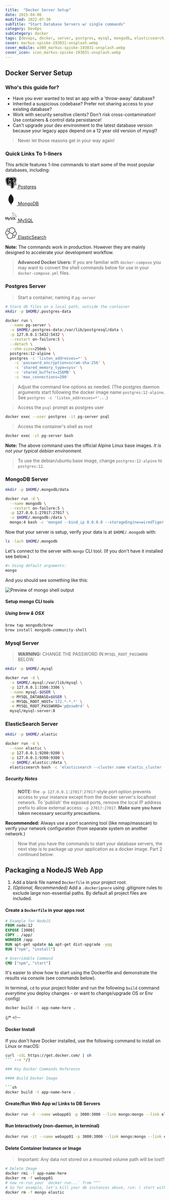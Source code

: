 ```yaml
---
title:  "Docker Server Setup"
date: 2015-04-06
modified: 2022-07-30
subTitle: "Start Database Servers w/ single commands"
category: DevOps
subCategory: docker
tags: [devops, docker, server, postgres, mysql, mongodb, elasticsearch, setup, shell script]
cover: markus-spiske-193031-unsplash.webp
cover_mobile: w300_markus-spiske-193031-unsplash.webp
cover_icon: icon_markus-spiske-193031-unsplash.webp
---
```


## Docker Server Setup

### Who's this guide for?

- Have you ever wanted to test an app with a 'throw-away' database?
- Inherited a suspicious codebase? Prefer not sharing access to your existing database?
- Work with security sensitive clients? Don't risk cross-contamination! Use containers & control data persistance!
- Can't upgrade your dev environment to the latest database version because your legacy apps depend on a 12 year old version of mysql?

> Never let those reasons get in your way again!

### Quick Links To 1-liners

This article features 1-line commands to start some of the most popular databases, including:

<section class="font-lg">

<p><a href="#postgres-server"><svg style={{display: 'inline-block', margin: '0 0.5rem'}} role="img" viewBox="0 0 24 24" width="36" height="36" xmlns="http://www.w3.org/2000/svg"><title>PostgreSQL icon</title><path fill="currentColor" d="M17.128 0a10.134 10.134 0 0 0-2.755.403l-.063.02A10.922 10.922 0 0 0 12.6.258C11.422.238 10.41.524 9.594 1 8.79.721 7.122.24 5.364.336 4.14.403 2.804.775 1.814 1.82.827 2.865.305 4.482.415 6.682c.03.607.203 1.597.49 2.879s.69 2.783 1.193 4.152c.503 1.37 1.054 2.6 1.915 3.436.43.419 1.022.771 1.72.742.49-.02.933-.235 1.315-.552.186.245.385.352.566.451.228.125.45.21.68.266.413.103 1.12.241 1.948.1.282-.047.579-.139.875-.27.011.33.024.653.037.98.041 1.036.067 1.993.378 2.832.05.137.187.843.727 1.466.54.624 1.598 1.013 2.803.755.85-.182 1.931-.51 2.649-1.532.71-1.01 1.03-2.459 1.093-4.809.016-.127.035-.235.055-.336l.169.015h.02c.907.041 1.891-.088 2.713-.47.728-.337 1.279-.678 1.68-1.283.1-.15.21-.331.24-.643s-.149-.8-.446-1.025c-.595-.452-.969-.28-1.37-.197a6.27 6.27 0 0 1-1.202.146c1.156-1.947 1.985-4.015 2.458-5.845.28-1.08.437-2.076.45-2.947.013-.871-.058-1.642-.58-2.309C21.36.6 19.067.024 17.293.004c-.055-.001-.11-.002-.165-.001zm-.047.64c1.678-.016 3.822.455 5.361 2.422.346.442.449 1.088.437 1.884-.013.795-.16 1.747-.429 2.79-.522 2.02-1.508 4.375-2.897 6.488a.756.756 0 0 0 .158.086c.29.12.951.223 2.27-.048.332-.07.575-.117.827.075a.52.52 0 0 1 .183.425.704.704 0 0 1-.13.336c-.255.383-.758.746-1.403 1.045-.571.266-1.39.405-2.116.413-.364.004-.7-.024-.985-.113l-.018-.007c-.11 1.06-.363 3.153-.528 4.108-.132.77-.363 1.382-.804 1.84-.44.458-1.063.734-1.901.914-1.038.223-1.795-.017-2.283-.428-.487-.41-.71-.954-.844-1.287-.092-.23-.14-.528-.186-.926-.046-.398-.08-.885-.103-1.434a51.426 51.426 0 0 1-.03-2.523 3.061 3.061 0 0 1-1.552.76c-.689.117-1.304.002-1.671-.09a2.276 2.276 0 0 1-.52-.201c-.17-.091-.332-.194-.44-.397a.56.56 0 0 1-.057-.381.61.61 0 0 1 .218-.331c.198-.161.46-.251.855-.333.719-.148.97-.249 1.123-.37.13-.104.277-.314.537-.622a1.16 1.16 0 0 1-.003-.041 2.96 2.96 0 0 1-1.33-.358c-.15.158-.916.968-1.85 2.092-.393.47-.827.74-1.285.759-.458.02-.872-.211-1.224-.552-.703-.683-1.264-1.858-1.753-3.186-.488-1.328-.885-2.807-1.167-4.067-.283-1.26-.45-2.276-.474-2.766-.105-2.082.382-3.485 1.217-4.37.836-.885 1.982-1.22 3.099-1.284 2.005-.115 3.909.584 4.294.734.742-.504 1.698-.818 2.892-.798a7.39 7.39 0 0 1 1.681.218l.02-.009a6.854 6.854 0 0 1 .739-.214A9.626 9.626 0 0 1 17.08.642zm.152.67h-.146a8.74 8.74 0 0 0-1.704.192c1.246.552 2.187 1.402 2.85 2.25a8.44 8.44 0 0 1 1.132 1.92c.11.264.184.487.226.66.021.087.035.16.04.236.002.038.004.077-.012.144 0 .003-.005.01-.006.013.03.876-.187 1.47-.213 2.306-.02.606.135 1.318.173 2.095.036.73-.052 1.532-.526 2.319.04.048.076.096.114.144 1.254-1.975 2.158-4.16 2.64-6.023.258-1.003.395-1.912.407-2.632.01-.72-.124-1.242-.295-1.46-1.342-1.716-3.158-2.153-4.68-2.165zm-4.79.256c-1.182.003-2.03.36-2.673.895-.663.553-1.108 1.31-1.4 2.085-.347.92-.466 1.81-.513 2.414l.013-.008c.357-.2.826-.4 1.328-.516.502-.115 1.043-.151 1.533.039s.895.637 1.042 1.315c.704 3.257-.219 4.468-.559 5.382a9.61 9.61 0 0 0-.331 1.013c.043-.01.086-.022.129-.026.24-.02.428.06.54.108.342.142.577.44.704.78.033.089.057.185.071.284a.336.336 0 0 1 .02.127 55.14 55.14 0 0 0 .013 3.738c.023.538.057 1.012.1 1.386.043.373.104.657.143.753.128.32.315.739.653 1.024.338.284.823.474 1.709.284.768-.165 1.242-.394 1.559-.723.316-.329.505-.787.626-1.488.181-1.05.545-4.095.589-4.668-.02-.432.044-.764.182-1.017.142-.26.362-.419.552-.505.095-.043.184-.072.257-.093a5.956 5.956 0 0 0-.243-.325 4.456 4.456 0 0 1-.666-1.099 8.296 8.296 0 0 0-.257-.483c-.133-.24-.301-.54-.477-.877-.352-.675-.735-1.493-.934-2.29-.198-.796-.227-1.62.281-2.201.45-.516 1.24-.73 2.426-.61-.035-.105-.056-.192-.115-.332a7.817 7.817 0 0 0-1.041-1.764c-1.005-1.285-2.632-2.559-5.146-2.6h-.115zm-6.642.052c-.127 0-.254.004-.38.011-1.01.058-1.965.351-2.648 1.075-.684.724-1.134 1.911-1.036 3.876.019.372.181 1.414.459 2.652.277 1.238.67 2.695 1.142 3.982.473 1.287 1.046 2.407 1.59 2.937.274.265.512.372.728.363.217-.01.478-.135.797-.518a43.244 43.244 0 0 1 1.81-2.048 3.497 3.497 0 0 1-1.167-3.15c.103-.739.117-1.43.105-1.976-.012-.532-.05-.886-.05-1.107a.336.336 0 0 1 0-.019v-.005l-.001-.006v-.001a9.893 9.893 0 0 1 .592-3.376c.28-.744.697-1.5 1.322-2.112-.614-.202-1.704-.51-2.884-.568a7.603 7.603 0 0 0-.38-.01zM18.199 6.9c-.679.009-1.06.184-1.26.413-.283.325-.31.895-.134 1.597.175.703.537 1.489.877 2.142.17.327.335.621.468.86.134.24.232.41.292.555.055.134.116.252.178.362.263-.555.31-1.1.283-1.668-.035-.703-.198-1.422-.174-2.15.027-.851.195-1.405.21-2.063a5.793 5.793 0 0 0-.74-.048zm-8.234.115a2.82 2.82 0 0 0-.616.074 4.665 4.665 0 0 0-1.153.449 2.417 2.417 0 0 0-.349.228l-.022.02c.006.146.035.5.047 1.021.012.57-.002 1.297-.112 2.084-.239 1.71 1.002 3.126 2.46 3.128.085-.351.225-.707.365-1.082.406-1.094 1.205-1.892.532-5.006-.11-.51-.328-.716-.628-.832a1.474 1.474 0 0 0-.524-.084zm7.917.204h.05c.066.002.127.009.18.022.054.012.1.03.138.055a.164.164 0 0 1 .075.11l-.001.008h.001-.001a.24.24 0 0 1-.035.135.668.668 0 0 1-.11.15.677.677 0 0 1-.386.212.59.59 0 0 1-.41-.103.608.608 0 0 1-.13-.118.26.26 0 0 1-.063-.127.17.17 0 0 1 .042-.128.384.384 0 0 1 .117-.09c.096-.054.226-.094.373-.116.055-.008.109-.012.16-.013zm-7.82.168c.053 0 .109.005.166.013.153.021.289.062.393.122a.446.446 0 0 1 .133.106.223.223 0 0 1 .054.17.302.302 0 0 1-.075.154.649.649 0 0 1-.143.13.64.64 0 0 1-.448.113.728.728 0 0 1-.42-.228.71.71 0 0 1-.118-.164.28.28 0 0 1-.041-.177c.015-.108.104-.164.191-.195a.866.866 0 0 1 .307-.04zm9.06 7.343l-.003.001c-.147.053-.268.075-.37.12a.452.452 0 0 0-.239.214c-.063.115-.117.319-.101.666a.51.51 0 0 0 .148.07c.171.052.458.086.778.081.638-.007 1.423-.156 1.84-.35a3.95 3.95 0 0 0 .943-.615h-.001c-1.393.288-2.18.211-2.663.012a1.315 1.315 0 0 1-.332-.2zm-8.031.094h-.021c-.053.005-.13.023-.279.188-.348.39-.47.635-.757.864-.287.228-.66.35-1.405.503-.236.048-.371.101-.461.144.029.024.026.03.07.053.109.06.249.113.362.142.32.08.846.173 1.395.08.549-.094 1.12-.357 1.607-1.04.084-.118.093-.292.024-.479-.07-.187-.223-.348-.331-.393a.653.653 0 0 0-.204-.06z"/></svg> Postgres</a></p>

<p><a href="#mongodb-server"><svg style={{display: 'inline-block', margin: '0 0.5rem'}} role="img" viewBox="0 0 24 24" width="36" height="36" xmlns="http://www.w3.org/2000/svg"><title>MongoDB icon</title><path fill='currentColor' d="M17.18 9.518c-1.263-5.56-4.242-7.387-4.562-8.086C12.266.939 11.885 0 11.885 0c-.002.019-.004.031-.005.049v.013h-.001c-.002.015-.003.025-.004.039v.015h-.002c0 .01-.002.018-.002.026v.026h-.003c-.001.008-.001.018-.003.025v.021h-.002c0 .007 0 .015-.002.021v.02h-.002c0 .01-.001.022-.002.032v.002c-.003.017-.006.034-.009.05v.008h-.002c-.001.004-.003.008-.003.012v.017h-.003v.022h-.005v.018h-.005v.021h-.004v.019h-.004v.017h-.006v.014h-.004v.018h-.004v.014h-.005v.013H11.8v.015h-.004c-.001.001-.001.003-.001.004v.01h-.003c-.001.002-.001.004-.001.006v.006h-.002c-.001.003-.002.008-.002.01-.003.007-.007.014-.01.021v.002c-.002.002-.004.005-.005.007v.008h-.004v.008h-.005v.008h-.003v.01h-.006v.014h-.004v.004h-.004v.008h-.004v.011h-.004v.008h-.006v.011h-.004v.008h-.005v.008h-.003v.01h-.005v.008h-.004v.006h-.004v.008h-.006V.76h-.004v.006h-.005v.008h-.004v.011h-.005v.004h-.003v.008h-.006v.004h-.004v.01h-.004v.004h-.004v.008h-.005v.006h-.003l-.002.004v.004h-.002c-.001.002-.002.002-.002.004v.001h-.001c-.001.003-.002.005-.004.007v.003h-.001c-.005.006-.008.012-.012.018v.001c-.002.002-.007.006-.009.01v.002h-.001c-.001.001-.003.002-.003.003v.003h-.002l-.003.003v.001h-.001c0 .001-.002.002-.003.004v.004h-.003l-.002.002v.002h-.002c0 .002-.002.002-.002.003v.003h-.004c0 .001-.001.002-.002.003V.92h-.003v.004h-.004V.93h-.004v.008h-.005V.93h-.005v.004h-.004V.94h-.005v.008h-.005v.004h-.004v.006h-.004v.004h-.004V.97h-.006v.004h-.004V.98h-.005v.004h-.004v.005h-.005v.01h-.002v.004h-.006v.005h-.004v.002h-.004v.004h-.005v.01h-.004v.004h-.005v.004h-.004v.006h-.005v.004h-.005v.004h-.004v.004h-.004v.01h-.004v.005h-.006v.004h-.004v.004h-.005v.006h-.004v.004h-.005v.007h-.004v.004h-.006V1.1h-.002v.004h-.004v.004h-.005v.004h-.004v.006h-.005v.004h-.003c-.001.001-.001.002-.001.002v.002h-.002l-.004.004s-.002.002-.004.003v.006h-.004v.005h-.004v.004h-.004v.004h-.003l-.003.003v.003h-.002l-.002.002v.003h-.002c-.005.006-.007.01-.014.016-.002.002-.008.007-.012.01-.012.008-.027.021-.039.032-.008.005-.016.012-.022.017v.001h-.001c-.016.013-.031.025-.049.039v.001c-.024.02-.047.039-.074.062V1.34h-.002c-.057.047-.117.1-.186.159V1.5h-.001c-.169.148-.37.338-.595.568l-.015.015-.004.004C9 3.494 6.857 6.426 6.631 11.164c-.02.392-.016.773.006 1.144v.009c.109 1.867.695 3.461 1.428 4.756v.001c.292.516.607.985.926 1.405v.001c1.102 1.455 2.227 2.317 2.514 2.526.441 1.023.4 2.779.4 2.779l.644.215s-.131-1.701.053-2.522c.057-.257.192-.476.349-.662.106-.075.42-.301.797-.645.018-.019.028-.036.044-.054 1.521-1.418 4.362-4.91 3.388-10.599z"/></svg> MongoDB</a></p>

<p><a href="#mysql-server"><svg style={{display: 'inline-block', margin: '0 0.5rem'}} role="img" viewBox="0 0 24 24" width="36" height="36" xmlns="http://www.w3.org/2000/svg"><title>MySQL icon</title><path fill='currentColor' d="M16.405 5.676c-.115 0-.193.014-.274.033v.013h.014c.054.104.146.18.214.273.054.107.1.214.154.32l.014-.015c.094-.066.14-.172.14-.333-.04-.047-.046-.094-.08-.14-.04-.067-.126-.1-.18-.153zM5.77 18.87h-.927c-.03-1.562-.123-3.03-.27-4.41h-.008l-1.41 4.41H2.45l-1.4-4.41h-.01c-.103 1.323-.168 2.793-.195 4.41H0c.055-1.966.192-3.81.41-5.53h1.15l1.335 4.064h.008L4.25 13.34h1.095c.242 2.015.384 3.86.428 5.53zm4.017-4.08c-.378 2.045-.876 3.533-1.492 4.46-.482.716-1.01 1.073-1.583 1.073-.153 0-.34-.046-.566-.138v-.494c.11.017.24.026.386.026.268 0 .483-.075.647-.222.197-.18.295-.382.295-.605 0-.155-.077-.47-.23-.944L6.23 14.79h.91l.727 2.36c.164.536.233.91.205 1.123.4-1.064.678-2.227.835-3.483h.88zM22.112 18.87h-2.63v-5.53h.885v4.85h1.745zM18.792 19.005l-1.016-.5c.09-.076.177-.158.255-.25.433-.506.648-1.258.648-2.253 0-1.83-.718-2.746-2.155-2.746-.704 0-1.254.232-1.65.697-.43.508-.646 1.256-.646 2.245 0 .972.19 1.686.574 2.14.35.41.877.615 1.583.615.264 0 .506-.033.725-.098l1.325.772.36-.622zM15.5 17.763c-.225-.36-.337-.94-.337-1.736 0-1.393.424-2.09 1.27-2.09.443 0 .77.167.977.5.224.362.336.936.336 1.723 0 1.404-.424 2.108-1.27 2.108-.445 0-.77-.167-.978-.5zM13.842 17.338c0 .47-.172.856-.516 1.156s-.803.45-1.384.45c-.543 0-1.064-.172-1.573-.515l.237-.476c.438.22.833.328 1.19.328.332 0 .593-.073.783-.22.188-.147.3-.354.3-.615 0-.33-.23-.61-.648-.845-.388-.213-1.163-.657-1.163-.657-.422-.307-.632-.636-.632-1.177 0-.45.157-.81.47-1.085.315-.278.72-.415 1.22-.415.512 0 .98.136 1.4.41l-.213.476c-.36-.152-.715-.23-1.064-.23-.283 0-.502.068-.654.206-.153.136-.248.31-.248.524 0 .328.234.61.666.85.393.215 1.187.67 1.187.67.433.305.648.63.648 1.168zM23.224 11.486c-.535-.014-.95.04-1.297.188-.1.04-.26.04-.274.167.055.053.063.14.11.214.08.134.218.313.346.407.14.11.28.216.427.31.26.16.555.255.81.416.145.094.293.213.44.313.073.05.12.14.214.172v-.02c-.046-.06-.06-.147-.105-.214-.067-.067-.134-.127-.2-.193-.194-.26-.435-.487-.695-.675-.214-.146-.682-.35-.77-.595l-.013-.014c.146-.013.32-.066.46-.106.227-.06.435-.047.67-.106.106-.027.213-.06.32-.094v-.06c-.12-.12-.21-.283-.334-.395-.34-.295-.717-.582-1.104-.823-.21-.134-.476-.22-.697-.334-.08-.04-.214-.06-.26-.127-.12-.146-.19-.34-.275-.514-.192-.368-.38-.775-.547-1.163-.12-.262-.193-.523-.34-.763-.69-1.137-1.437-1.826-2.586-2.5-.247-.14-.543-.2-.856-.274-.167-.008-.334-.02-.5-.027-.11-.047-.216-.174-.31-.235-.38-.24-1.364-.76-1.644-.072-.18.434.267.862.422 1.082.115.153.26.328.34.5.047.116.06.235.107.356.106.294.207.622.347.897.073.14.153.287.247.413.054.073.146.107.167.227-.094.136-.1.334-.154.5-.24.757-.146 1.693.194 2.25.107.166.362.534.703.393.3-.12.234-.5.32-.835.02-.08.007-.133.048-.187v.015c.094.188.188.367.274.555.206.328.566.668.867.895.16.12.287.328.487.402v-.02h-.015c-.043-.058-.1-.086-.154-.133-.12-.12-.255-.267-.35-.4-.28-.377-.527-.79-.747-1.218-.11-.21-.202-.436-.29-.643-.04-.08-.04-.2-.107-.24-.1.146-.247.273-.32.453-.127.288-.14.642-.188 1.01-.027.007-.014 0-.027.014-.214-.052-.287-.274-.367-.46-.2-.475-.233-1.238-.06-1.785.047-.14.247-.582.167-.716-.042-.127-.174-.2-.247-.303-.087-.124-.18-.285-.24-.427-.16-.374-.24-.788-.414-1.162-.08-.173-.22-.354-.334-.513-.127-.18-.267-.307-.368-.52-.033-.073-.08-.194-.027-.274.014-.054.042-.075.094-.09.088-.072.335.022.422.062.247.1.455.194.662.334.094.066.195.193.315.226h.14c.214.047.455.014.655.073.355.114.675.28.962.46.876.556 1.596 1.345 2.085 2.286.08.154.115.295.188.455.14.33.313.663.455.982.14.315.275.636.476.897.1.14.502.213.682.286.133.06.34.115.46.188.23.14.454.3.67.454.11.076.443.243.463.378z"/></svg> MySQL</a></p>

<p><a href="#elasticsearch-server"><svg style={{display: 'inline-block', margin: '0 0.5rem'}} role="img" viewBox="0 0 24 24" width="36" height="36" xmlns="http://www.w3.org/2000/svg"><title>Elastic icon</title><path fill='currentColor' d="M20.32 16.3152l-3.9463-.923-1.048-2.0031 5.1615-4.522c1.5305.5798 2.551 2.0476 2.551 3.6903 0 1.6906-1.1146 3.2278-2.7182 3.7578m-2.9667 4.666c-.6147 0-1.217-.2062-1.709-.5845l.7801-4.0648 3.5847.8388c.1139.3094.1714.6396.1714.9835 0 1.559-1.268 2.827-2.8272 2.827m-2.6292-.5844a5.902 5.902 0 0 1-4.8925 2.593c-3.2651 0-5.9215-2.6564-5.9215-5.921 0-.4008.039-.7966.1156-1.1785l5.1509-4.6553 5.2557 2.3956 1.1637 2.2235zM.9636 11.443c0-1.69 1.1145-3.2266 2.7175-3.7577l3.9374.93.9242 1.9747-5.0336 4.5498C1.9815 14.558.9636 13.0885.9636 11.4429m5.6847-8.424a2.8325 2.8325 0 0 1 1.718.5798l-.7861 4.079-3.5876-.847c-.114-.3095-.1714-.6397-.1714-.984 0-1.5592 1.268-2.8278 2.8271-2.8278m2.653.5875c1.1044-1.6082 2.9212-2.5674 4.8692-2.5674 3.2562 0 5.9049 2.6492 5.9049 5.9055 0 .3983-.0373.7789-.1139 1.1607l-5.2819 4.628-5.235-2.3865-1.022-2.1822zm14.662 8.9622c0-2.0052-1.2432-3.7582-3.114-4.4403a6.6742 6.6742 0 0 0 .125-1.2855c0-3.7274-3.0325-6.76-6.7605-6.76-2.1775 0-4.2033 1.0443-5.4761 2.804a3.575 3.575 0 0 0-2.1963-.7516c-1.9786 0-3.5883 1.6097-3.5883 3.5882 0 .4373.078.8557.2244 1.2505-1.86.6712-3.139 2.4653-3.139 4.4579 0 2.0155 1.2493 3.7763 3.1287 4.4536a6.8545 6.8545 0 0 0-.1233 1.285c0 3.7189 3.0252 6.7441 6.7441 6.7441 2.183 0 4.2075-1.0485 5.4732-2.8155.63.4947 1.4004.7662 2.1994.7662 1.9784 0 3.5881-1.609 3.5881-3.5876 0-.4373-.078-.8562-.2243-1.2512 1.86-.6706 3.139-2.4652 3.139-4.4578"/></svg> ElasticSearch</a></p>

</section>

**Note:** The commands work in production. However they are mainly designed to accelerate your development workflow.

> **Advanced Docker Users:** If you are familiar with `docker-compose` you may want to convert the shell commands below for use in your `docker-compose.yml` files.

### Postgres Server

> Start a container, naming it `pg-server`

```sh
# Store db files on a local path, outside the container
mkdir -p $HOME/.postgres-data

docker run \
  --name pg-server \
  -v $HOME/.postgres-data:/var/lib/postgresql/data \
  -p 127.0.0.1:5432:5432 \
  --restart on-failure:5 \
  --detach \
  --shm-size=256mb \
  postgres:12-alpine \
  postgres -c 'listen_addresses=*' \
    -c 'password_encryption=scram-sha-256' \
    -c 'shared_memory_type=sysv' \
    -c 'shared_buffers=256MB' \
    -c 'max_connections=200'
```

> Adjust the command line options as needed. (The postgres daemon arguments start following the docker image name `postgres:12-alpine`. See `postgres -c 'listen_addresses=*'...`)

> Access the `psql` prompt as postgres user

```sh
docker exec --user postgres -it pg-server psql
```

> Access the container's shell as root

```sh
docker exec -it pg-server bash
```

**Note:** The above command uses the official Alpine Linux base images. _It is not your typical debian environment._

> To use the debian/ubuntu base image, change `postgres:12-alpine` to `postgres:12`.

### MongoDB Server

```sh
mkdir -p $HOME/.mongodb/data

docker run -d \
  --name mongodb \
  --restart on-failure:5 \
  -p 127.0.0.1:27017:27017 \
  -v $HOME/.mongodb:/data \
  mongo:4 bash -c 'mongod --bind_ip 0.0.0.0 --storageEngine=wiredTiger'
```

Now that your server is setup, verify your data is at `$HOME/.mongodb` with:

```sh
ls -lach $HOME/.mongodb
```

Let's connect to the server with `mongo` CLI tool. (If you don't have it installed see below.)

```sh
#> Using default arguments:
mongo
```

And you should see something like this:

![Preview of mongo shell output](mongo-shell-screenshot.webp)

#### Setup mongo CLI tools

##### Using brew & OSX

```sh
brew tap mongodb/brew
brew install mongodb-community-shell
```

### Mysql Server

> **WARNING:** CHANGE THE PASSWORD IN `MYSQL_ROOT_PASSWORD` BELOW.

```sh
mkdir -p $HOME/.mysql

docker run -d \
  -v $HOME/.mysql:/var/lib/mysql \
  -p 127.0.0.1:3306:3306 \
  --name mysql-$USER \
  -e MYSQL_DATABASE=$USER \
  -e MYSQL_ROOT_HOST='172.*.*.*' \
  -e MYSQL_ROOT_PASSWORD='p@ssw0rd' \
  mysql/mysql-server:8
```

### ElasticSearch Server

```sh
mkdir -p $HOME/.elastic

docker run -d \
  --name elastic \
  -p 127.0.0.1:9200:9200 \
  -p 127.0.0.1:9300:9300 \
  -v $HOME/.elastic:/data \
  elasticsearch bash -c 'elasticsearch --cluster.name elastic_cluster --node.name elastic01 --path.data /data/elastic-data --path.logs /data/elastic-logs '
```

##### Security Notes

> **NOTE:** the `-p 127.0.0.1:27017:27017`-style port option prevents access to your instance except from the docker server's localhost network.
> To 'publish' the exposed ports, remove the local IP address prefix to allow external access: `-p 27017:27017`. **Make sure you have taken necessary security precautions.**

**Recommended:** Always use a port scanning tool (like nmap/masscan) to verify your network configuration (from separate system on another network.)

> Now that you have the commands to start your database servers, the next step is to package up your application as a docker image. Part 2 continued below:

## Packaging a NodeJS Web App

1.  Add a blank file named `Dockerfile` in your project root.
1.  _(Optional, Recommended)_ Add a `.dockerignore` using .gitignore rules to exclude large non-essential paths. By default all project files are included.

#### Create a `Dockerfile` in your apps root

```dockerfile
# Example for NodeJS
FROM node:12
EXPOSE [3000]
COPY . /app/
WORKDIR /app
RUN apt-get update && apt-get dist-upgrade -yqq
RUN ["npm", "install"]

# Overridable Command
CMD ["npm", "start"]
```

It's easier to show how to start using the Dockerfile and demonstrate the results via console (see commands below).

In terminal, `cd` to your project folder and run the following `build` command _everytime_ you deploy changes - or want to change/upgrade OS or Env config)

```sh
docker build -t app-name-here .
```

{/* <!--
#### Docker Install

If you don't have Docker installed, use the following command to install on Linux or macOS:

```sh
curl -sSL https://get.docker.com/ | sh
``` --> */}

### Key Docker Commands Reference

#### Build Docker Image

```sh
docker build -t app-name-here .
```

#### Create/Run Web App w/ Links to DB Servers

```sh
docker run -d --name webapp01 -p 3000:3000 --link mongo:mongo --link elastic:elastic app-name-here
```

#### Run Interactively (non-daemon, in terminal)

```sh
docker run -it --name webapp01 -p 3000:3000 --link mongo:mongo --link elastic:elastic app-name-here bash
```

#### Delete Container Instance or Image

> Important: Any data not stored on a mounted volume path will be lost!!

```sh
# Delete Image
docker rmi -f app-name-here
docker rm -f webapp01
# now re-run your `docker run...` from ^^^
# So for example, let's kill your db instances above, run: ( start with something like `docker stop {mongo,elastic}` )
docker rm -f mongo elastic
```
